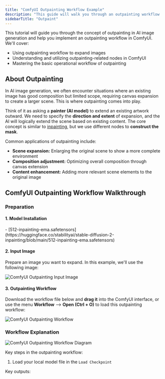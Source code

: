 ```yaml
---
title: "ComfyUI Outpainting Workflow Example"
description: "This guide will walk you through an outpainting workflow example in ComfyUI"
sidebarTitle: "Outpaint"
---
```



This tutorial will guide you through the concept of outpainting in AI image generation and help you implement an outpainting workflow in ComfyUI. We'll cover:
- Using outpainting workflow to expand images
- Understanding and utilizing outpainting-related nodes in ComfyUI
- Mastering the basic operational workflow of outpainting

## About Outpainting

In AI image generation, we often encounter situations where an existing image has good composition but limited scope, requiring canvas expansion to create a larger scene. This is where outpainting comes into play.

Think of it as asking a **painter (AI model)** to extend an existing artwork outward. We need to specify the **direction and extent** of expansion, and the AI will logically extend the scene based on existing content. The core concept is similar to [inpainting](/tutorials/basic/inpaint), but we use different nodes to **construct the mask**.

Common applications of outpainting include:
- **Scene expansion:** Enlarging the original scene to show a more complete environment
- **Composition adjustment:** Optimizing overall composition through canvas extension
- **Content enhancement:** Adding more relevant scene elements to the original image

## ComfyUI Outpainting Workflow Walkthrough

### Preparation

#### 1. Model Installation

<InstallationModels />
- [512-inpainting-ema.safetensors](https://huggingface.co/stabilityai/stable-diffusion-2-inpainting/blob/main/512-inpainting-ema.safetensors)

#### 2. Input Image

Prepare an image you want to expand. In this example, we'll use the following image:

![ComfyUI Outpainting Input Image](/images/tutorial/basic/outpaint/yosemite_outpaint_example.png)

#### 3. Outpainting Workflow

Download the workflow file below and **drag it** into the ComfyUI interface, or use the menu **Workflow** --> **Open (Ctrl + O)** to load this outpainting workflow:

![ComfyUI Outpainting Workflow](/images/tutorial/basic/outpaint/inpain_model_outpainting.png)

### Workflow Explanation

![ComfyUI Outpainting Workflow Diagram](/images/tutorial/basic/outpaint/outpainting_workflow.jpg)

Key steps in the outpainting workflow:
1. Load your local model file in the `Load Checkpoint`

Key outputs:
